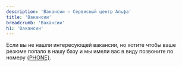 ```yaml
---
description: 'Вакансии — Сервисный центр Альфа'
title: 'Вакансии'
breadcrumb: 'Вакансии'
h1: 'Вакансии'
---
```



<div>
	Если вы не нашли интересующей вакансии, но хотите чтобы ваше резюме попало в нашу базу и мы имели вас в виду позвоните по номеру <a href={`tel:${phoneFormat(PHONE)}`}>{PHONE}</a>.
</div>